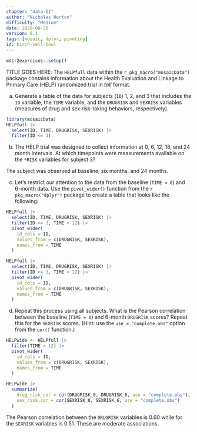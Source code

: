```yaml
---
chapter: "data-II"
author: "Nicholas Horton"
difficulty: "Medium"
date: 2020-08-30 
version: 0.1
tags: [mosaic, dplyr, pivoting]
id: birch-sell-bowl
---
```


```r
mdsr2exercises::setup()
```

TITLE GOES HERE: The `HELPfull` data within the `r pkg_macro("mosaicData")` package contains information about the Health Evaluation and Linkage to Primary Care (HELP) randomized trial in *tall* format. 

a) Generate a table of the data for subjects (`ID`) 1, 2, and 3 that includes the `ID` variable, the `TIME` variable, and the `DRUGRISK` and `SEXRISK` variables (measures of drug and sex risk-taking behaviors, respectively).



<!--answer-start-->

```r
library(mosaicData)
HELPfull |>
  select(ID, TIME, DRUGRISK, SEXRISK) |>
  filter(ID <= 3)
```

<!--answer-end-->

b) The HELP trial was designed to collect information at 0, 6, 12, 18, and 24 month intervals. At which timepoints were measurements available on the `*RISK` variables for subject 3?

<!--answer-start-->
The subject was observed at baseline, six months, and 24 months.
<!--answer-end-->

c) Let's restrict our attention to the data from the baseline (`TIME = 0`) and 6-month data.  Use the `pivot_wider()` function from the `r pkg_macro("dplyr")` package to create a table that looks like the following:

```r
HELPfull |>
  select(ID, TIME, DRUGRISK, SEXRISK) |>
  filter(ID <= 3, TIME < 12) |>
  pivot_wider(
    id_cols = ID, 
    values_from = c(DRUGRISK, SEXRISK),
    names_from = TIME
  )
```

<!--answer-start-->
```r
HELPfull |>
  select(ID, TIME, DRUGRISK, SEXRISK) |>
  filter(ID <= 3, TIME < 12) |>
  pivot_wider(
    id_cols = ID, 
    values_from = c(DRUGRISK, SEXRISK),
    names_from = TIME
  )
```

<!--answer-end-->


d) Repeat this process using all subjects.  What is the Pearson correlation between  the baseline (`TIME = 0`) and 6-month `DRUGRISK` scores?  Repeat this for the `SEXRISK` scores. (Hint: use the `use = "complete.obs"` option from the `cor()` function.)

<!--answer-start-->

```r
HELPwide <- HELPfull |>
  filter(TIME < 12) |>
  pivot_wider(
    id_cols = ID, 
    values_from = c(DRUGRISK, SEXRISK),
    names_from = TIME
  )

HELPwide |>
  summarize(
    drug_risk_cor = cor(DRUGRISK_0, DRUGRISK_6, use = "complete.obs"),
    sex_risk_cor = cor(SEXRISK_0, SEXRISK_6, use = "complete.obs")
  )
```
The Pearson correlation between the `DRUGRISK` variables is 0.60 while for the `SEXRISK` variables is 0.51. These are moderate associations.
<!--answer-end-->




